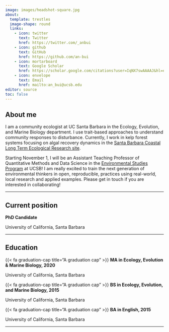 ```yaml
---
image: images/headshot-square.jpg
about: 
  template: trestles
  image-shape: round
  links:
    - icon: twitter 
      text: Twitter
      href: https://twitter.com/_anbui
    - icon: github 
      text: GitHub
      href: https://github.com/an-bui
    - icon: mortarboard
      text: Google Scholar
      href: https://scholar.google.com/citations?user=IqNX7swAAAAJ&hl=en
    - icon: envelope 
      text: Email
      href: mailto:an_bui@ucsb.edu
editor: source
toc: false
---
```


## About me

I am a community ecologist at UC Santa Barbara in the Ecology, Evolution, and Marine Biology department. I use trait-based approaches to understand community responses to disturbance. Currently, I work in kelp forest systems focusing on algal recovery dynamics in the [Santa Barbara Coastal Long Term Ecological Research site](https://sbclter.msi.ucsb.edu/).  

Starting November 1, I will be an Assistant Teaching Professor of Quantitative Methods and Data Science in the [Environmental Studies Program](https://es.ucsb.edu/) at UCSB! I am really excited to train the next generation of environmental thinkers in open, reproducible, practices using real-world, local research and applied examples. Please get in touch if you are interested in collaborating!

------------------------------------------------------------------------

## Current position

<p class="custom-subtitle">

**PhD Candidate**

</p>

<p class="custom-subtitle2">

University of California, Santa Barbara

</p>

------------------------------------------------------------------------

## Education

::: topbr
<p class="custom-subtitle">

{{< fa graduation-cap title="A graduation cap" >}} **MA in Ecology, Evolution & Marine Biology, 2020**

</p>

<p class="custom-subtitle2">

University of California, Santa Barbara

</p>

<p class="custom-subtitle">

{{< fa graduation-cap title="A graduation cap" >}} **BS in Ecology, Evolution, and Marine Biology, 2015**

</p>

<p class="custom-subtitle2">

University of California, Santa Barbara

</p>
:::

<p class="custom-subtitle">

{{< fa graduation-cap title="A graduation cap" >}} **BA in English, 2015**

</p>

<p class="custom-subtitle2">

University of California, Santa Barbara

</p>

</div>

------------------------------------------------------------------------

## 
